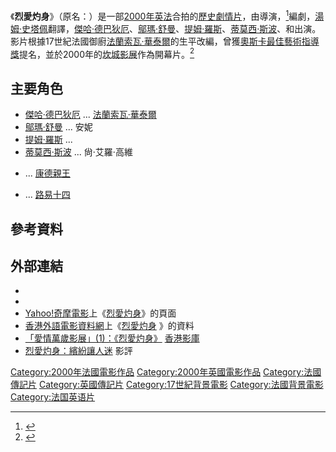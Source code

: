 {{noteTA
|T=zh-tw:烈愛灼身; zh-hk:烈愛灼身; zh-cn:巴黎春梦;
|G1=Movie
|G2=Show
|1=zh-tw:烈愛灼身; zh-hk:烈愛灼身; zh-cn:巴黎春梦;
}}

{{Infobox film
| name           = 烈愛灼身
| original_name  = {{lang|fr|''Vatel''}}
| image          = Vatel 2000 (TW version DVD cover).JPG
| caption        = 臺灣版DVD封套
| image_size     = 
| director       = {{tsl|en|Roland Joffé|羅蘭·約菲}}
| producer       = {{plainlist|
* 羅蘭·約菲
* Alain Goldman
}}
| writer         = {{plainlist|
* {{tsl|en|Jeanne Labrune|珍妮·拉柏內}}
* [[湯姆·史塔佩|湯姆·史塔佩]]
}}
| starring       = {{plainlist|
* [[傑哈·德巴狄厄|傑哈·德巴狄厄]]
* [[鄔瑪·舒曼|鄔瑪·舒曼]]
* [[提姆·羅斯|提姆·羅斯]]
}}
| music          = [[顏尼歐·莫利克奈|顏尼歐·莫利克奈]]
| cinematography = {{tsl|en|Robert Fraisse (cinematographer)|勞勃·佛賴斯}}
| editing        = {{tsl|en|Noëlle Boisson|諾爾·柏松}}
| studio         = {{plainlist|
* Légende Entreprises
* [[高蒙電影公司|高蒙電影公司]]
* [[Canal+|Canal+]]
* Nomad Films
* TF1 Films Production
* Timothy Burrill Productions
}}
| distributor    = [[高蒙電影公司|高蒙電影公司]]
| released       = {{Film date|df=y|2000|5||[[坎城影展|坎城影展]]|2000|5|10|比利時}}
| runtime        = 103分鐘
| country        = {{plainlist|
* {{FRA}}
* {{UK}}
}}
| language       = [[英語|英語]]
| budget         = <!-- The IMDb is not a reliable source -->
| gross          = {{USD|51,080}} (美國)<ref>{{Cite web |url=http://boxofficemojo.com/movies/?id=vatel.htm |title=Box Office Mojo "Vatel" |accessdate=2016-12-15 |archive-date=2013-05-12 |archive-url=https://web.archive.org/web/20130512082238/http://boxofficemojo.com/movies/?id=vatel.htm |dead-url=no }}</ref>
| tw_name       = 烈愛灼身
| hk_name       = 烈愛灼身
| cn_name       = 巴黎春梦<ref>{{cite web|url=http://tvguide.cctv.com/20071113/103393.shtml|title=法国宫廷片《巴黎春梦》|access-date=2016-12-15|archive-date=2019-10-04|archive-url=https://web.archive.org/web/20191004084749/http://tvguide.cctv.com/20071113/103393.shtml|dead-url=no}}</ref>
}}
{{Portal box|電影|法國}}

《'''烈愛灼身'''》（原名：{{lang|fr|''Vatel''}}）是一部[[2000年電影|2000年]][[英國電影|英]][[法國電影|法]]合拍的[[歷史劇|歷史]][[劇情片|劇情片]]，由{{tsl|en|Roland Joffé|羅蘭·約菲}}導演，<ref>{{cite web|url=http://www.nytimes.com/movies/movie/201833/Vatel/overview|title=Vatel (2000)|work=Baseline StudioSystems|accessdate=2015-08-27|via=[[The_New_York_Times|The New York Times]]|archive-date=2016-03-25|archive-url=https://web.archive.org/web/20160325034205/http://www.nytimes.com/movies/movie/201833/Vatel/overview|dead-url=no}}</ref>{{tsl|en|Jeanne Labrune|珍妮·拉柏內}}編劇，[[湯姆·史塔佩|湯姆·史塔佩]]翻譯，[[傑哈·德巴狄厄|傑哈·德巴狄厄]]、[[鄔瑪·舒曼|鄔瑪·舒曼]]、[[提姆·羅斯|提姆·羅斯]]、[[蒂莫西·斯波|蒂莫西·斯波]]、{{tsl|en|Julian Glover|朱利安·葛洛佛}}和{{tsl|en|Julian Sands|朱利安·山德斯}}出演。影片根據17世紀法國御廚[[法蘭索瓦·華泰爾|法蘭索瓦·華泰爾]]的生平改編，曾獲[[奧斯卡最佳藝術指導獎|奧斯卡最佳藝術指導獎]]提名，並於2000年的[[坎城影展|坎城影展]]作為開幕片。<ref>{{cite web|url=http://www.ew.com/article/2000/05/11/cannes-film-festival-begins-lack-drama|title=The Cannes Film Festival begins with a lack of drama|last=Ascher-Walsh|first=Rebecca|work=[[Entertainment_Weekly|Entertainment Weekly]]|date=2000-05-11|accessdate=2015-08-27|archive-date=2019-12-16|archive-url=https://web.archive.org/web/20191216171940/https://ew.com/article/2000/05/11/cannes-film-festival-begins-lack-drama/|dead-url=no}}</ref>

== 主要角色 ==
* [[傑哈·德巴狄厄|傑哈·德巴狄厄]] ... [[法蘭索瓦·華泰爾|法蘭索瓦·華泰爾]]
* [[鄔瑪·舒曼|鄔瑪·舒曼]] ... 安妮
* [[提姆·羅斯|提姆·羅斯]] ... {{tsl|en|Antoine Nompar de Caumont|安東萬·諾帕·柯蒙}}
* [[蒂莫西·斯波|蒂莫西·斯波]] ... 尙·艾羅·高維
* {{tsl|en|Julian Glover|朱利安·葛洛佛}} ... [[路易二世·德·波旁_(孔代親王)|康德親王]]
* {{tsl|en|Julian Sands|朱利安·山德斯}} ... [[路易十四|路易十四]]

== 參考資料 ==
{{Reflist}}

== 外部連結 ==
* {{IMDb title|0190861|烈愛灼身}}
* {{Rotten Tomatoes|vatel|烈愛灼身}}
* [[Yahoo奇摩|Yahoo!奇摩電影]]上《[https://tw.movies.yahoo.com/movieinfo_main.html/id=108 烈愛灼身]》的頁面 {{zh-tw}}
* [[香港外語電影資料網|香港外語電影資料網]]上《[http://playitagain.info/site/2004/vatel/ 烈愛灼身] {{Wayback|url=http://playitagain.info/site/2004/vatel/ |date=20210716135829 }}》的資料 {{zh-hk}}
* [http://www.hkmdb.com/column/bradley/bradley-0507.b5.shtml 「愛情萬歲影展」(1)：《烈愛灼身》] {{Wayback|url=http://www.hkmdb.com/column/bradley/bradley-0507.b5.shtml |date=20190918021007 }}[[香港影庫|香港影庫]] {{zh-hk}}
* [http://4bluestones.biz/mtblog/2008/03/post-120.html 烈愛灼身：繽紛讓人迷] {{Wayback|url=http://4bluestones.biz/mtblog/2008/03/post-120.html |date=20150606172102 }}影評 {{zh-tw}}

[[Category:2000年法國電影作品|Category:2000年法國電影作品]]
[[Category:2000年英國電影作品|Category:2000年英國電影作品]]
[[Category:法國傳記片|Category:法國傳記片]]
[[Category:英國傳記片|Category:英國傳記片]]
[[Category:17世紀背景電影|Category:17世紀背景電影]]
[[Category:法國背景電影|Category:法國背景電影]]
[[Category:法国英语片|Category:法国英语片]]